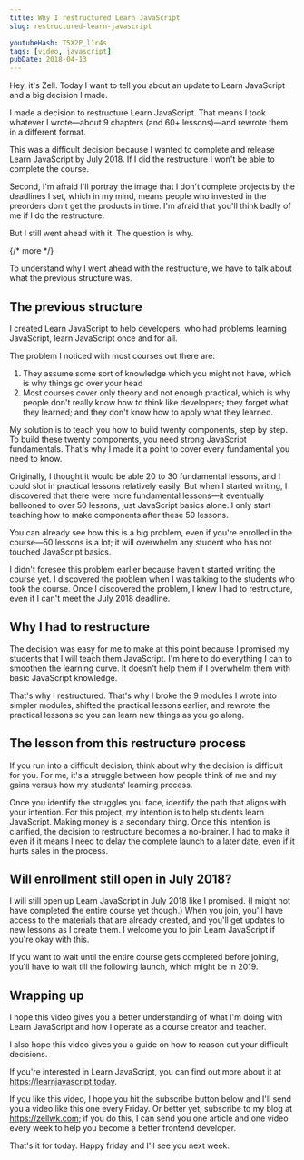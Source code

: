 ```yaml
---
title: Why I restructured Learn JavaScript
slug: restructured-learn-javascript

youtubeHash: T5X2P_l1r4s
tags: [video, javascript]
pubDate: 2018-04-13
---
```


Hey, it's Zell. Today I want to tell you about an update to Learn JavaScript and a big decision I made.

I made a decision to restructure Learn JavaScript. That means I took whatever I wrote—about 9 chapters (and 60+ lessons)—and rewrote them in a different format.

This was a difficult decision because I wanted to complete and release Learn JavaScript by July 2018. If I did the restructure I won't be able to complete the course.

Second, I'm afraid I'll portray the image that I don't complete projects by the deadlines I set, which in my mind, means people who invested in the preorders don't get the products in time. I'm afraid that you'll think badly of me if I do the restructure.

But I still went ahead with it. The question is why.

{/* more */}

To understand why I went ahead with the restructure, we have to talk about what the previous structure was.

## The previous structure

I created Learn JavaScript to help developers, who had problems learning JavaScript, learn JavaScript once and for all.

The problem I noticed with most courses out there are:

1. They assume some sort of knowledge which you might not have, which is why things go over your head
2. Most courses cover only theory and not enough practical, which is why people don't really know how to think like developers; they forget what they learned; and they don't know how to apply what they learned.

My solution is to teach you how to build twenty components, step by step. To build these twenty components, you need strong JavaScript fundamentals. That's why I made it a point to cover every fundamental you need to know.

Originally, I thought it would be able 20 to 30 fundamental lessons, and I could slot in practical lessons relatively easily. But when I started writing, I discovered that there were more fundamental lessons—it eventually ballooned to over 50 lessons, just JavaScript basics alone. I only start teaching how to make components after these 50 lessons.

You can already see how this is a big problem, even if you're enrolled in the course—50 lessons is a lot; it will overwhelm any student who has not touched JavaScript basics.

I didn't foresee this problem earlier because haven't started writing the course yet. I discovered the problem when I was talking to the students who took the course. Once I discovered the problem, I knew I had to restructure, even if I can't meet the July 2018 deadline.

## Why I had to restructure

The decision was easy for me to make at this point because I promised my students that I will teach them JavaScript. I'm here to do everything I can to smoothen the learning curve. It doesn't help them if I overwhelm them with basic JavaScript knowledge.

That's why I restructured. That's why I broke the 9 modules I wrote into simpler modules, shifted the practical lessons earlier, and rewrote the practical lessons so you can learn new things as you go along.

## The lesson from this restructure process

If you run into a difficult decision, think about why the decision is difficult for you. For me, it's a struggle between how people think of me and my gains versus how my students' learning process.

Once you identify the struggles you face, identify the path that aligns with your intention. For this project, my intention is to help students learn JavaScript. Making money is a secondary thing. Once this intention is clarified, the decision to restructure becomes a no-brainer. I had to make it even if it means I need to delay the complete launch to a later date, even if it hurts sales in the process.

## Will enrollment still open in July 2018?

I will still open up Learn JavaScript in July 2018 like I promised. (I might not have completed the entire course yet though.) When you join, you'll have access to the materials that are already created, and you'll get updates to new lessons as I create them. I welcome you to join Learn JavaScript if you're okay with this.

If you want to wait until the entire course gets completed before joining, you'll have to wait till the following launch, which might be in 2019.

## Wrapping up

I hope this video gives you a better understanding of what I'm doing with Learn JavaScript and how I operate as a course creator and teacher.

I also hope this video gives you a guide on how to reason out your difficult decisions.

If you're interested in Learn JavaScript, you can find out more about it at https://learnjavascript.today.

If you like this video, I hope you hit the subscribe button below and I'll send you a video like this one every Friday. Or better yet, subscribe to my blog at https://zellwk.com; if you do this, I can send you one article and one video every week to help you become a better frontend developer.

That's it for today. Happy friday and I'll see you next week.
